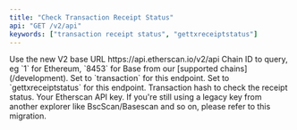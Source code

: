 ```yaml
---
title: "Check Transaction Receipt Status"
api: "GET /v2/api"
keywords: ["transaction receipt status", "gettxreceiptstatus"]
---
```



<CreditChip description="Returns the status code of a transaction execution" />

  <ParamField path="v2" type="string" default="v2">
    Use the new V2 base URL https://api.etherscan.io/v2/api
  </ParamField>
  <ParamField query="chainid" type="string" default="1">
    Chain ID to query, eg `1` for Ethereum, `8453` for Base from our [supported chains](/development).
  </ParamField>
  <ParamField query="module" type="string" default="transaction">
    Set to `transaction` for this endpoint.
  </ParamField>
  <ParamField query="action" type="string" default="gettxreceiptstatus">
    Set to `gettxreceiptstatus` for this endpoint.
  </ParamField>
  <ParamField query="txhash" type="string" default="0x513c1ba0bebf66436b5fed86ab668452b7805593c05073eb2d51d3a52f480a76">
    Transaction hash to check the receipt status.
  </ParamField>
  <ParamField query="apikey" type="string">
    Your Etherscan API key. If you're still using a legacy key from another explorer like BscScan/Basescan and so on, please refer to this migration.
  </ParamField>
